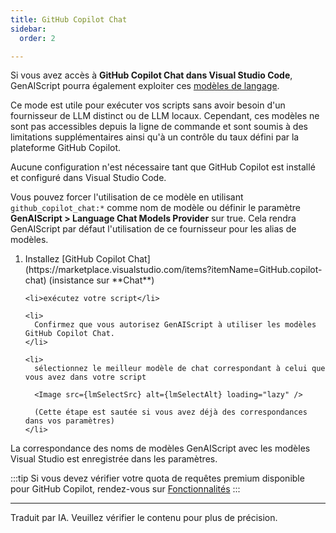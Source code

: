 ```yaml
---
title: GitHub Copilot Chat
sidebar:
  order: 2

---
```





Si vous avez accès à **GitHub Copilot Chat dans Visual Studio Code**,
GenAIScript pourra également exploiter ces [modèles de langage](https://code.visualstudio.com/api/extension-guides/language-model).

Ce mode est utile pour exécuter vos scripts sans avoir besoin d'un fournisseur de LLM distinct ou de LLM locaux. Cependant, ces modèles ne sont pas accessibles depuis la ligne de commande
et sont soumis à des limitations supplémentaires ainsi qu'à un contrôle du taux défini par la plateforme GitHub Copilot.

Aucune configuration n'est nécessaire tant que GitHub Copilot est installé et configuré dans Visual Studio Code.

Vous pouvez forcer l'utilisation de ce modèle en utilisant `github_copilot_chat:*` comme nom de modèle
ou définir le paramètre **GenAIScript > Language Chat Models Provider** sur true.
Cela rendra GenAIScript par défaut l'utilisation de ce fournisseur pour les alias de modèles.

<YouTube id="LRrVMiZgWJg" posterQuality="high" />

<Steps>
  <ol>
    <li>
      Installez [GitHub Copilot Chat](https://marketplace.visualstudio.com/items?itemName=GitHub.copilot-chat) (insistance sur **Chat**)
    </li>

    <li>exécutez votre script</li>

    <li>
      Confirmez que vous autorisez GenAIScript à utiliser les modèles GitHub Copilot Chat.
    </li>

    <li>
      sélectionnez le meilleur modèle de chat correspondant à celui que vous avez dans votre script

      <Image src={lmSelectSrc} alt={lmSelectAlt} loading="lazy" />

      (Cette étape est sautée si vous avez déjà des correspondances dans vos paramètres)
    </li>
  </ol>
</Steps>

La correspondance des noms de modèles GenAIScript avec les modèles Visual Studio est enregistrée dans les paramètres.

:::tip
Si vous devez vérifier votre quota de requêtes premium disponible pour GitHub Copilot, rendez-vous sur [Fonctionnalités](https://github.com/settings/copilot/features)
:::

<hr />

Traduit par IA. Veuillez vérifier le contenu pour plus de précision.
